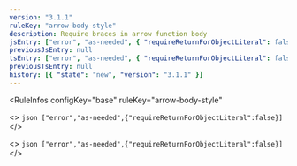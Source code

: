 ```yaml
---
version: "3.1.1"
ruleKey: "arrow-body-style"
description: Require braces in arrow function body
jsEntry: ["error", "as-needed", { "requireReturnForObjectLiteral": false }]
previousJsEntry: null
tsEntry: ["error", "as-needed", { "requireReturnForObjectLiteral": false }]
previousTsEntry: null
history: [{ "state": "new", "version": "3.1.1" }]
---
```


<RuleInfos 
  configKey="base" 
  ruleKey="arrow-body-style" 
>
  <>
    ```json
    ["error","as-needed",{"requireReturnForObjectLiteral":false}]
    ```
  </>

  <>
    ```json
    ["error","as-needed",{"requireReturnForObjectLiteral":false}]
    ```
  </>
</RuleInfos>
